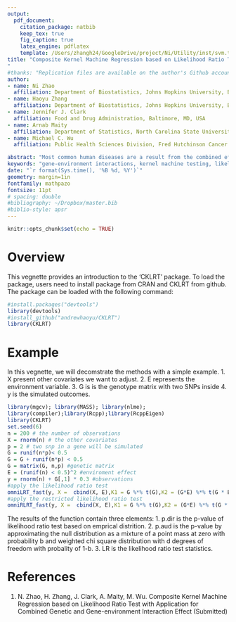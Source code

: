 ```yaml
---
output: 
  pdf_document:
    citation_package: natbib
    keep_tex: true
    fig_caption: true
    latex_engine: pdflatex
    template: /Users/zhangh24/GoogleDrive/project/Ni/Utility/inst/svm.tex
title: "Composite Kernel Machine Regression based on Likelihood Ratio Test with Application for Combined Genetic and Gene-environment Interaction Effect
"
#thanks: "Replication files are available on the author's Github account..."
author:
- name: Ni Zhao
  affiliation: Department of Biostatistics, Johns Hopkins University, Baltimore, MD, USA
- name: Haoyu Zhang
  affiliation: Department of Biostatistics, Johns Hopkins University, Baltimore, MD, USA
- name: Jennifer J. Clark
  affiliation: Food and Drug Administration, Baltimore, MD, USA
- name: Arnab Maity
  affiliation: Department of Statistics, North Carolina State University, Raleigh, NC,USA
- name: Michael C. Wu
  affiliation: Public Health Sciences Division, Fred Hutchinson Cancer Research Center, Seattle, WA, USA

abstract: "Most common human diseases are a result from the combined effect of genes, the environmental factors and their interactions such that including gene-environment (GE) interactions can improve power in gene mapping studies. The standard strategy is to test the SNPs, one-by-one, using a regression model that includes both the SNP effect and the GE interaction. However, the SNP-by-SNP approach has serious limitations, such as the inability to model epistatic SNP effects, biased estimation and reduced power. Thus, in this paper, we develop a kernel machine regression framework to model the overall genetic effect of a SNP-set, considering the possible GE interaction. Specifically, we use a composite kernel to specify the overall genetic effect via a nonparametric function and we model additional covariates parametrically within the regression framework. The composite kernel is constructed as a weighted average of two kernels, one corresponding to the genetic main effect and one corresponding to the GE interaction effect. We propose a likelihood ratio test (LRT) and a restricted likelihood ratio test (RLRT) for statistical significance. We derive a Monte Carlo approach for the finite sample distributions of LRT and RLRT statistics. Extensive simulations and real data analysis show that our proposed method has correct type I error and can have higher power than score-based approaches under many situations."
keywords: "gene-environment interactions, kernel machine testing, likelihood ratio test, multiple variance compo- nents, spectral decomposition, unidentifiable conditions"
date: "`r format(Sys.time(), '%B %d, %Y')`"
geometry: margin=1in
fontfamily: mathpazo
fontsize: 11pt
# spacing: double
#bibliography: ~/Dropbox/master.bib
#biblio-style: apsr
---
```


```r
knitr::opts_chunk$set(echo = TRUE)
```
# Overview
This vegnette provides an introduction to the 'CKLRT' package. To load the package, users need to install package from CRAN and CKLRT from github. The package can be loaded with the following command:
```r
#install.packages("devtools")  
library(devtools)  
#install_github("andrewhaoyu/CKLRT")
library(CKLRT)
```

# Example
In this vegnette, we will decomstrate the methods with a simple example. 1. X present other covariates we want to adjust. 2. E represents the environment variable. 3. G is is the genotype matrix with two SNPs inside 4. y is the simulated outcomes. 
```r
library(mgcv); library(MASS); library(nlme);
library(compiler);library(Rcpp);library(RcppEigen)
library(CKLRT)
set.seed(6)
n = 200 # the number of observations
X = rnorm(n) # the other covariates
p = 2 # two snp in a gene will be simulated
G = runif(n*p)< 0.5
G = G + runif(n*p) < 0.5
G = matrix(G, n,p) #genetic matrix
E = (runif(n) < 0.5)^2 #enviroment effect
y = rnorm(n) + G[,1] * 0.3 #observations
#apply the likelihood ratio test
omniLRT_fast(y, X =  cbind(X, E),K1 = G %*% t(G),K2 = (G*E) %*% t(G * E))
#apply the restricted likelihood ratio test
omniRLRT_fast(y, X =  cbind(X, E),K1 = G %*% t(G),K2 = (G*E) %*% t(G * E))
```
The results of the function contain three elements: 1. p.dir is the p-value of likelihood ratio test based on emprical distrition. 2. p.aud is the p-value by approximating the null distribution as a mixture of a point mass at zero with probability b and weighted chi square distribution with d degrees of freedom with probality of 1-b. 3. LR is the likelihood ratio test statistics.

# References
1. N. Zhao, H. Zhang, J. Clark, A. Maity, M. Wu. Composite Kernel Machine Regression based on Likelihood Ratio Test with Application for Combined Genetic and Gene-environment Interaction Effect (Submitted)

